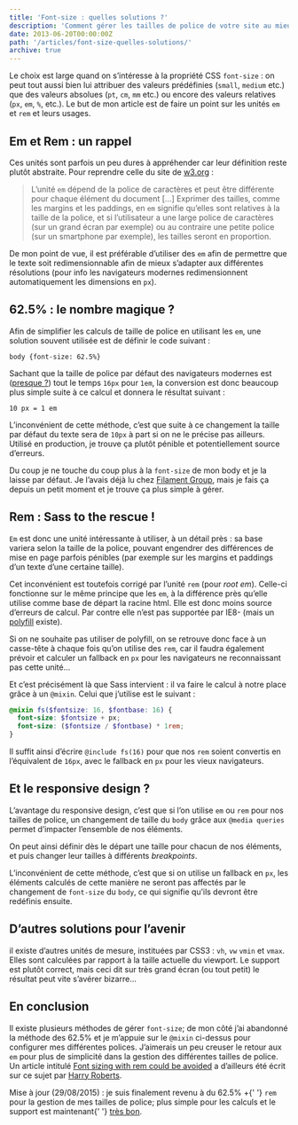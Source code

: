 ```yaml
---
title: 'Font-size : quelles solutions ?'
description: 'Comment gérer les tailles de police de votre site au mieux.'
date: 2013-06-20T00:00:00Z
path: '/articles/font-size-quelles-solutions/'
archive: true
---
```


Le choix est large quand on s’intéresse à la propriété CSS `font-size` : on peut tout aussi bien lui attribuer des valeurs prédéfinies (`small`, `medium` etc.) que des valeurs absolues (`pt`, `cm`, `mm` etc.) ou encore des valeurs relatives (`px`, `em`, `%`, etc.). Le but de mon article est de faire un point sur les unités `em` et `rem` et leurs usages.

## Em et Rem : un rappel

Ces unités sont parfois un peu dures à appréhender car leur définition reste plutôt abstraite. Pour reprendre celle du site de [w3.org](http://www.w3.org/Style/Examples/007/units) :

> L’unité `em` dépend de la police de caractères et peut être différente pour chaque élément du document […] Exprimer des tailles, comme les margins et les paddings, en `em` signifie qu’elles sont relatives à la taille de la police, et si l’utilisateur a une large police de caractères (sur un grand écran par exemple) ou au contraire une petite police (sur un smartphone par exemple), les tailles seront en proportion.

De mon point de vue, il est préférable d’utiliser des `em` afin de permettre que le texte soit redimensionnable afin de mieux s’adapter aux différentes résolutions (pour info les navigateurs modernes redimensionnent automatiquement les dimensions en `px`).

## 62.5% : le nombre magique ?

Afin de simplifier les calculs de taille de police en utilisant les `em`, une solution souvent utilisée est de définir le code suivant :

```text
body {font-size: 62.5%}
```

Sachant que la taille de police par défaut des navigateurs modernes est ([presque ?](http://isitrwd.com/rfs/)) tout le temps `16px` pour `1em`, la conversion est donc beaucoup plus simple suite à ce calcul et donnera le résultat suivant :

```text
10 px = 1 em
```

L’inconvénient de cette méthode, c’est que suite à ce changement la taille par défaut du texte sera de `10px` à part si on ne le précise pas ailleurs. Utilisé en production, je trouve ça plutôt pénible et potentiellement source d’erreurs.

Du coup je ne touche du coup plus à la `font-size` de mon body et je la laisse par défaut. Je l’avais déjà lu chez [Filament Group](http://filamentgroup.com/lab/how_we_learned_to_leave_body_font_size_alone/), mais je fais ça depuis un petit moment et je trouve ça plus simple à gérer.

## Rem : Sass to the rescue !

`Em` est donc une unité intéressante à utiliser, à un détail près : sa base variera selon la taille de la police, pouvant engendrer des différences de mise en page parfois pénibles (par exemple sur les margins et paddings d’un texte d’une certaine taille).

Cet inconvénient est toutefois corrigé par l’unité `rem` (pour _root em_). Celle-ci fonctionne sur le même principe que les `em`, à la différence près qu’elle utilise comme base de départ la racine html. Elle est donc moins source d’erreurs de calcul. Par contre elle n’est pas supportée par IE8- (mais un [polyfill](https://github.com/chuckcarpenter/REM-unit-polyfill) existe).

Si on ne souhaite pas utiliser de polyfill, on se retrouve donc face à un casse-tête à chaque fois qu’on utilise des `rem`, car il faudra également prévoir et calculer un fallback en `px` pour les navigateurs ne reconnaissant pas cette unité…

Et c’est précisément là que Sass intervient : il va faire le calcul à notre place grâce à un `@mixin`. Celui que j’utilise est le suivant :

```scss
@mixin fs($fontsize: 16, $fontbase: 16) {
  font-size: $fontsize + px;
  font-size: ($fontsize / $fontbase) * 1rem;
}
```

Il suffit ainsi d’écrire `@include fs(16)` pour que nos `rem` soient convertis en l’équivalent de `16px`, avec le fallback en `px` pour les vieux navigateurs.

## Et le responsive design ?

L’avantage du responsive design, c’est que si l’on utilise `em` ou `rem` pour nos tailles de police, un changement de taille du `body` grâce aux `@media queries` permet d’impacter l’ensemble de nos éléments.

On peut ainsi définir dès le départ une taille pour chacun de nos éléments, et puis changer leur tailles à différents _breakpoints_.

L’inconvénient de cette méthode, c’est que si on utilise un fallback en `px`, les éléments calculés de cette manière ne seront pas affectés par le changement de `font-size` du `body`, ce qui signifie qu’ils devront être redéfinis ensuite.

## D’autres solutions pour l’avenir

il existe d’autres unités de mesure, instituées par CSS3 : `vh`, `vw` `vmin` et `vmax`. Elles sont calculées par rapport à la taille actuelle du viewport. Le support est plutôt correct, mais ceci dit sur très grand écran (ou tout petit) le résultat peut vite s’avérer bizarre…

## En conclusion

Il existe plusieurs méthodes de gérer `font-size`; de mon côté j’ai abandonné la méthode des 62.5% et je m’appuie sur le `@mixin` ci-dessus pour configurer mes différentes polices. J’aimerais un peu creuser le retour aux `em` pour plus de simplicité dans la gestion des différentes tailles de police. Un article intitulé [Font sizing with rem could be avoided](http://csswizardry.com/2011/05/font-sizing-with-rem-could-be-avoided/) a d’ailleurs été écrit sur ce sujet par [Harry Roberts](http://csswizardry.com/).

<p class="info">
  Mise à jour (29/08/2015) : je suis finalement revenu à du 62.5% +{' '}
  <code>rem</code> pour la gestion de mes tailles de police; plus simple pour
  les calculs et le support est maintenant{' '}
  <a href="http://caniuse.com/#search=rem">très bon</a>.
</p>
